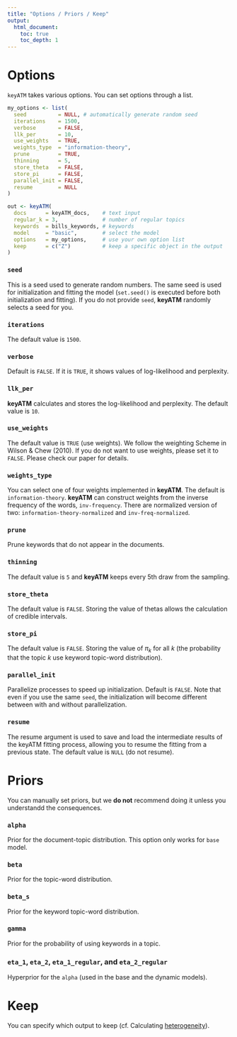 ```yaml
---
title: "Options / Priors / Keep"
output:
  html_document:
    toc: true
    toc_depth: 1
---
```



# Options
`keyATM` takes various options. You can set options through a list.
```r
my_options <- list(
  seed          = NULL, # automatically generate random seed
  iterations    = 1500,
  verbose       = FALSE,
  llk_per       = 10,
  use_weights   = TRUE,
  weights_type  = "information-theory",
  prune         = TRUE,
  thinning      = 5,
  store_theta   = FALSE,
  store_pi      = FALSE,
  parallel_init = FALSE,
  resume        = NULL
)

out <- keyATM(
  docs      = keyATM_docs,    # text input
  regular_k = 3,              # number of regular topics
  keywords  = bills_keywords, # keywords
  model     = "basic",        # select the model
  options   = my_options,     # use your own option list
  keep      = c("Z")          # keep a specific object in the output
)
```

### `seed`
This is a seed used to generate random numbers. The same seed is used for initialization and fitting the model (`set.seed()` is executed before both initialization and fitting). If you do not provide `seed`, **keyATM** randomly selects a seed for you.


### `iterations`
The  default value is `1500`.


### `verbose`
Default is `FALSE`. If it is `TRUE`, it shows values of log-likelihood and perplexity.


### `llk_per`
**keyATM** calculates and stores the log-likelihood and perplexity. The default value is `10`.


### `use_weights`
The default value is `TRUE` (use weights). We follow the weighting Scheme in Wilson \& Chew (2010). If you do not want to use weights, please set it to `FALSE`. Please check our paper for details.


### `weights_type`
You can select one of four weights implemented in **keyATM**. The default is `information-theory`. **keyATM** can construct weights from the inverse frequency of the words, `inv-frequency`. There are normalized version of two: `information-theory-normalized` and `inv-freq-normalized`.


### `prune`
Prune keywords that do not appear in the documents.


### `thinning`
The default value is `5` and **keyATM** keeps every $5$th draw from the sampling.

### `store_theta`
The default value is `FALSE`. Storing the value of thetas allows the calculation of credible intervals.


### `store_pi`
The default value is `FALSE`. Storing the value of $\pi_k$ for all $k$ (the probability that the topic $k$ use keyword topic-word distribution).


### `parallel_init`
Parallelize processes to speed up initialization. Default is `FALSE`. Note that even if you use the same `seed`, the initialization will become different between with and without parallelization.


### `resume`
The resume argument is used to save and load the intermediate results of the keyATM fitting process, allowing you to resume the fitting from a previous state. The default value is `NULL` (do not resume).


# Priors
You can manually set priors, but we **do not** recommend doing it unless you understandd the consequences.


### `alpha`
Prior for the document-topic distribution. This option only works for `base` model.


### `beta`
Prior for the topic-word distribution.


### `beta_s`
Prior for the keyword topic-word distribution.


### `gamma`
Prior for the probability of using keywords in a topic.

### `eta_1`, `eta_2`, `eta_1_regular`, and `eta_2_regular`
Hyperprior for the `alpha` (used in the base and the dynamic models).


# Keep
You can specify which output to keep (cf. Calculating [heterogeneity](keyATM_cov.html#covariates-and-topic-word-distribution)).
